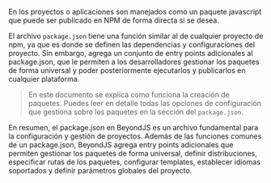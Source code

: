 
<DocHeader pretitle="Basics" title="Paquetes" />

En <BeyondJS/> los proyectos o aplicaciones son manejados como un paquete javascript que puede ser publicado en NPM de forma directa si se desea.

El archivo `package.json` tiene una función similar al de cualquier proyecto de npm,
ya que es donde se definen las dependencias y configuraciones del proyecto. Sin embargo, <BeyondJS/> agrega un conjunto de entry points adicionales
al package.json, que le permiten a los desarrolladores gestionar los paquetes de forma universal y poder posteriormente ejecutarlos y publicarlos
en cualquier plataforma.

> En este documento se explica como funciona la creación de paquetes.
> Puedes leer en detalle todas las opciones de configuración que gestiona <BeyondJS/> sobre los paquetes
> en <Link href="/docs/packages/json">la sección del `package.json`</Link>.

En resumen, el package.json en BeyondJS es un archivo fundamental para la configuración y gestión de proyectos.
Además de las funciones comunes de un package.json, BeyondJS agrega entry points adicionales que permiten gestionar los paquetes de forma universal,
definir distribuciones, especificar rutas de los paquetes, configurar templates, establecer idiomas soportados y definir parámetros globales del proyecto.

<Title tag="h2" text="Crear un paquete" />

Los paquetes en <BeyondJS/> pueden crearse de tres maneras:

-   ejecutando el comando `beyond add package` en la consola de comandos.
-   Haciendo uso del BeyondJS Workspace.
-   Manualmente.

<Title tag="h3" text="Creación usando el CLI" />

Para Crear un proyecto por medio del cli sólo debes ejecutar el siguiente comando:

<Code>beyond add package.</Code>

> Para hacer uso del CLI de <BeyondJS/> debes tener <BeyondJS/> instalado de forma global. Puedes ver todos los comandos provistos
> en <Link href="/docs/cli">la sección del cli</Link> de esta documentación.

<Title tag="h3" text="Creación usando BeyondJS Workspace" />

Puedes crear paquetes directamente desde el BeyondJS Workspace, para hacerlo debes seguir los siguientes pasos:

-   Ejecutar <BeyondJS/> en la carpeta que desees gestionar tus proyectos.
-   Acceder a <ELink href="https://workspace.beyondjs.com"> https://workspace.beyondjs.com</ELink> y crear el proyecto por medio de su interfaz gráfica.
    Puedes leer más acerca de cómo funciona el Workspace en la <Link href="/docs/workspace">sección de BeyondJS Workspace</Link>.

<Title tag="h3" text="Creación manual" />

Puedes crear los paquetes de forma manual, para ello sólo debes crear un package.json con su estructura mínima, la cúal debe incluir
el nombre del paquete.

<Code name="package.json">
    {`{
 "name": "package-name",
}`}
</Code>

Además, tendrás que crear el archivo `beyond.json` para que el DevServer de <BeyondJS/> pueda reconocerlo. El archivo debe tener la siguiente estrucutra

<Code name="beyond.json">
    {`{
    "applications": ["./project.json"]
}`}
</Code>

> Puedes crear el package.json con herramientas de terceros cómo NPM o Yarn, luego registrarlos en el archivo `beyond.json`. Debes asegurarte
> de tener las propiedades del paquete que <BeyondJS/> requiere.

<NextLinks items={["packages/distributions", "packages/json"]} />
